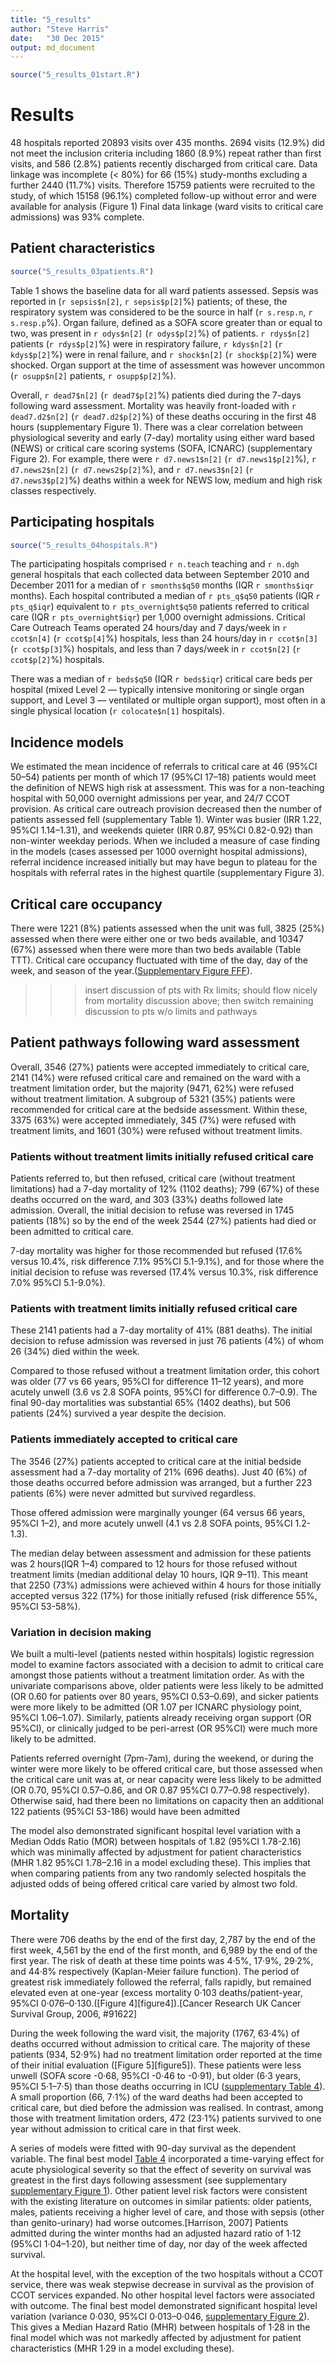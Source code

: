 ```yaml
---
title: "5_results"
author: "Steve Harris"
date:	"30 Dec 2015"
output: md_document
---
```

```r
source("5_results_01start.R")
```

# Results

48 hospitals reported 20893 visits over 435 months. 2694 visits (12.9\%) did not meet the inclusion criteria including 1860 (8.9\%) repeat rather than first visits, and 586 (2.8\%) patients recently discharged from critical care. Data linkage was incomplete (\< 80\%) for 66 (15\%) study-months excluding a further 2440 (11.7\%) visits. Therefore 15759 patients were recruited to the study, of which 15158 (96.1\%) completed follow-up without error and were available for analysis (Figure 1) Final data linkage (ward visits to critical care admissions) was 93\% complete.

## Patient characteristics
```r
source("5_results_03patients.R")
```

Table 1 shows the baseline data for all ward patients assessed. Sepsis was reported in (`r sepsis$n[2]`, `r sepsis$p[2]`\%) patients; of these, the respiratory system was considered to be the source in half (`r s.resp.n`, `r s.resp.p`\%). Organ failure, defined as a SOFA score greater than or equal to two, was present in `r odys$n[2]` (`r odys$p[2]`\%) of patients. `r rdys$n[2]` patients (`r rdys$p[2]`\%) were in respiratory failure, `r kdys$n[2]` (`r kdys$p[2]`\%) were in renal failure, and `r shock$n[2]` (`r shock$p[2]`\%) were shocked. Organ support at the time of assessment was however uncommon (`r osupp$n[2]` patients, `r osupp$p[2]`\%).

Overall, `r dead7$n[2]` (`r dead7$p[2]`\%) patients died during the 7-days following ward assessment. Mortality was heavily front-loaded with `r dead7.d2$n[2]` (`r dead7.d2$p[2]`\%) of these deaths occuring in the first 48 hours (supplementary Figure 1). There was a clear correlation between physiological severity and early (7-day) mortality using either ward based (NEWS) or critical care scoring systems (SOFA, ICNARC) (supplementary Figure 2). For example, there were `r d7.news1$n[2]` (`r d7.news1$p[2]`\%), `r d7.news2$n[2]` (`r d7.news2$p[2]`\%), and `r d7.news3$n[2]` (`r d7.news3$p[2]`\%) deaths within a week for NEWS low, medium and high risk classes respectively.

## Participating hospitals
```r
source("5_results_04hospitals.R")
```

The participating hospitals comprised `r n.teach` teaching and `r n.dgh` general hospitals that each collected data between September 2010 and December 2011 for a median of `r smonths$q50` months (IQR `r smonths$iqr` months). Each hospital contributed a median of `r pts_q$q50` patients (IQR `r pts_q$iqr`) equivalent to `r pts_overnight$q50` patients referred to critical care (IQR `r pts_overnight$iqr`) per 1,000 overnight admissions. Critical Care Outreach Teams operated 24 hours/day and 7 days/week in `r ccot$n[4]` (`r ccot$p[4]`\%) hospitals, less than 24 hours/day in `r ccot$n[3]` (`r ccot$p[3]`\%) hospitals, and less than 7 days/week in `r ccot$n[2]` (`r ccot$p[2]`\%) hospitals.

There was a median of `r beds$q50` (IQR `r beds$iqr`) critical care beds per hospital (mixed Level 2 --- typically intensive monitoring or single organ support, and Level 3 --- ventilated or multiple organ support), most often in a single physical location (`r colocate$n[1]` hospitals). 

## Incidence models

We estimated the mean incidence of referrals to critical care at 46 (95\%CI 50--54) patients per month of which 17 (95\%CI 17--18) patients would meet the definition of NEWS high risk at assessment. This was for a non-teaching hospital with 50,000 overnight admissions per year, and 24/7 CCOT provision. As critical care outreach provision decreased then the number of patients assessed fell (supplementary Table 1). Winter was busier (IRR 1.22, 95\%CI 1.14--1.31), and weekends quieter (IRR 0.87, 95\%CI 0.82-0.92) than non-winter weekday periods. When we included a measure of case finding in the models (cases assessed per 1000 overnight hospital admissions), referral incidence increased initially but may have begun to plateau for the hospitals with referral rates in the highest quartile (supplementary Figure 3).

## Critical care occupancy

There were 1221 (8\%) patients assessed when the unit was full, 3825 (25\%) assessed when there were either one or two beds available, and 10347 (67\%) assessed when there were more than two beds available (Table TTT). Critical care occupancy fluctuated with time of the day, day of the week, and season of the year.([Supplementary Figure FFF](<sfigureFFF>)).

>>> insert discussion of pts with Rx limits; should flow nicely from mortality discussion above; then switch remaining discussion to pts w/o limits and pathways

<!-- 
                                        
                                        
     _ __ ___  ___ _   _ _ __ ___   ___ 
    | '__/ _ \/ __| | | | '_ ` _ \ / _ \
    | | |  __/\__ \ |_| | | | | | |  __/
    |_|  \___||___/\__,_|_| |_| |_|\___|
                                        
                                        
 -->


## Patient pathways following ward assessment

Overall, 3546 (27\%) patients were accepted immediately to critical care, 2141 (14\%) were refused critical care and remained on the ward with a treatment limitation order, but the majority (9471, 62\%) were refused without treatment limitation. A subgroup of 5321 (35\%) patients were recommended for critical care at the bedside assessment. Within these, 3375 (63\%) were accepted immediately, 345 (7\%) were refused with treatment limits, and 1601 (30\%) were refused without treatment limits.

### Patients without treatment limits initially refused critical care

Patients referred to, but then refused, critical care (without treatment limitations) had a 7-day mortality of 12\% (1102 deaths); 799 (67\%) of these deaths occurred on the ward, and 303 (33\%) deaths followed late admission. Overall, the initial decision to refuse was reversed in 1745 patients (18\%) so by the end of the week 2544 (27\%) patients had died or been admitted to critical care.

7-day mortality was higher for those recommended but refused (17.6\% versus 10.4\%, risk difference 7.1\% 95\%CI 5.1-9.1\%), and for those where the initial decision to refuse was reversed (17.4\% versus 10.3\%, risk difference 7.0\% 95\%CI 5.1-9.0\%).

### Patients with treatment limits initially refused critical care

These 2141 patients had a 7-day mortality of 41\% (881 deaths). The initial decision to refuse admission was reversed in just 76 patients (4\%) of whom 26 (34\%) died within the week.

Compared to those refused without a treatment limitation order, this cohort was older (77 vs 66 years, 95\%CI for difference 11--12 years), and more acutely unwell (3.6 vs 2.8 SOFA points, 95\%CI for difference 0.7--0.9). The final 90-day mortalities was substantial 65\% (1402 deaths), but 506 patients (24\%) survived a year despite the decision.

### Patients immediately accepted to critical care

The 3546 (27\%) patients accepted to critical care at the initial bedside assessment had a 7-day mortality of 21\% (696 deaths). Just 40 (6\%) of those deaths occurred before admission was arranged, but a further 223 patients (6\%) were never admitted but survived regardless.

Those offered admission were marginally younger (64 versus 66 years, 95\%CI 1--2), and more acutely unwell (4.1 vs 2.8 SOFA points, 95\%CI 1.2-1.3).

The median delay between assessment and admission for these patients was 2 hours(IQR 1--4) compared to 12 hours for those refused without treatment limits (median additional delay 10 hours, IQR 9--11). This meant that 2250 (73\%) admissions were achieved within 4 hours for those initially accepted versus 322 (17\%) for those initially refused (risk difference 55\%, 95\%CI 53-58\%). 

### Variation in decision making

We built a multi-level (patients nested within hospitals) logistic regression model to examine factors associated with a decision to admit to critical care amongst those patients without a treatment limitation order. As with the univariate comparisons above, older patients were less likely to be admitted (OR 0.60 for patients over 80 years, 95\%CI 0.53--0.69), and sicker patients were more likely to be admitted (OR 1.07 per ICNARC physiology point, 95\%CI 1.06--1.07). Similarly, patients already receiving organ support (OR 95\%CI), or
clinically judged to be peri-arrest (OR 95\%CI) were much more likely to be admitted.

Patients referred overnight (7pm-7am), during the weekend, or during the winter were more likely to be offered critical care, but those assessed when the critical care unit was at, or near capacity were less likely to be admitted (OR 0.70, 95\%CI 0.57--0.86, and OR 0.87 95\%CI 0.77--0.98 respectively). Otherwise said, had there been no limitations on capacity then an additional 122 patients (95\%CI 53-186) would have been admitted

The model also demonstrated significant hospital level variation with a Median Odds Ratio (MOR) between hospitals of 1.82 (95\%CI 1.78-2.16) which was minimally affected by adjustment for patient characteristics (MHR 1.82 95\%CI 1.78--2.16 in a model excluding these). This implies that when comparing patients from any two randomly selected hospitals the adjusted odds of being offered critical care varied by almost two fold.

Mortality
---------

There were 706 deaths by the end of the first day, 2,787 by the end of the first week, 4,561 by the end of the first month, and 6,989 by the end of the first year. The risk of death at these time points was 4·5\%, 17·9\%, 29·2\%, and 44·8\% respectively (Kaplan-Meier failure function). The period of greatest risk immediately followed the referral, falls rapidly, but remained elevated even at one-year (excess mortality 0·103 deaths/patient-year, 95\%CI 0·076--0·130.([Figure 4][figure4]).[Cancer Research UK Cancer Survival Group, 2006, \#91622]

During the week following the ward visit, the majority (1767, 63·4\%) of deaths occurred without admission to critical care. The majority of these patients (934, 52·9\%) had no treatment limitation order reported at the time of their initial evaluation ([Figure 5][figure5]). These patients were less unwell (SOFA score -0·68, 95\%CI -0·46 to -0·91), but older (6·3 years, 95\%CI 5·1--7·5) than those deaths occurring in ICU ([supplementary Table 4](<stb04_ward_vs_icu_deaths.ods>)). A small proportion (66, 7·1\%) of the ward deaths had been accepted to critical care, but died before the admission was realised. In contrast, among those with treatment limitation orders, 472 (23·1\%) patients survived to one year without admission to critical care in that first week.

A series of models were fitted with 90-day survival as the dependent variable. The final best model [Table 4](<tb03_ward_survival_final.ods>) incorporated a time-varying effect for acute physiological severity so that the effect of severity on survival was greatest in the first days following assessment (see supplementary [supplementary Figure 1](<sfig01_survival_icnarc0_ssresidual.pdf>)). Other patient level risk factors were consistent with the existing literature on outcomes in similar patients: older patients, males, patients receiving a higher level of care, and those with sepsis (other than genito-urinary) had worse outcomes.[Harrison, 2007] Patients admitted during the winter months had an adjusted hazard ratio of 1·12 (95\%CI 1·04--1·20), but neither time of day, nor day of the week affected survival. 

At the hospital level, with the exception of the two hospitals without a CCOT service, there was weak stepwise decrease in survival as the provision of CCOT services expanded. No other hospital level factors were associated with outcome. The final best model demonstrated significant hospital level variation (variance 0·030, 95\%CI 0·013--0·046, [supplementary Figure 2](<sfig02_survival_reffects.pdf>)). This gives a Median Hazard Ratio (MHR) between hospitals of 1·28 in the final model which was not markedly affected by adjustment for patient characteristics (MHR 1·29 in a model excluding these).

